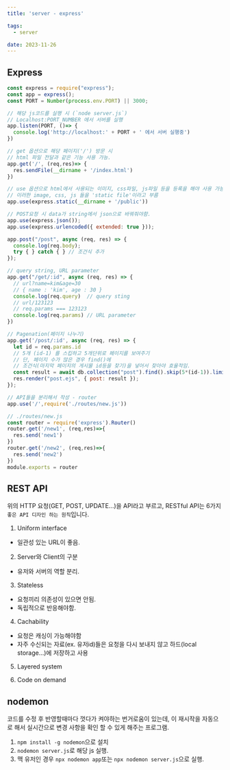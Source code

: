 ```yaml
---
title: 'server - express'

tags:
  - server

date: 2023-11-26
---
```


## Express

```javascript
const express = require("express");
const app = express();
const PORT = Number(process.env.PORT) || 3000;

// 해당 js코드를 실행 시 (`node server.js`)
// Localhost:PORT_NUMBER 에서 서버를 실행
app.listen(PORT, ()=> {
  console.log('http://localhost:' + PORT + ' 에서 서버 실행중')
})

// get 옵션으로 해당 페이지('/') 방문 시
// html 파일 전달과 같은 기능 사용 가능.
app.get('/', (req,res)=> {
  res.sendFile(__dirname + '/index.html')
})

// use 옵션으로 html에서 사용되는 이미지, css파일, js파일 등을 등록을 해야 사용 가능.
// 이러한 image, css, js 들을 'static file'이라고 부름
app.use(express.static(__dirname + '/public'))

// POST요청 시 data가 string에서 json으로 바꿔줘야함.
app.use(express.json());
app.use(express.urlencoded({ extended: true }));

app.post("/post", async (req, res) => {
  console.log(req.body);
  try { } catch { } // 조건식 추가
});

// query string, URL parameter
app.get("/get/:id", async (req, res) => {
  // url?name=kim&age=30
  // { name : 'kim', age : 30 }
  console.log(req.query)  // query sting
  // url/123123
  // req.params === 123123
  console.log(req.params) // URL parameter
})

// Pagenation(페이지 나누기)
app.get('/post/:id', async (req, res) => {
  let id = req.params.id
  // 5개 (id-1) 를 스킵하고 5개단위로 페이지를 보여주기
  // 단, 페이지 수가 많은 경우 find()에 
  // 조건식(마지막 페이지의 게시물 id등을 찾기)을 넣어서 찾아야 효율적임.
  const result = await db.collection("post").find().skip(5*(id-1)).limit(5).toArray();
  res.render("post.ejs", { post: result });
});

// API들을 분리해서 작성 - router
app.use('/',require('./routes/new.js'))
```

```javascript
// ./routes/new.js
const router = require('express').Router()
router.get('/new1', (req,res)=>{
  res.send('new1')
})
router.get('/new2', (req,res)=>{
  res.send('new2')
})
module.exports = router
```

## REST API

위의 HTTP 요청(GET, POST, UPDATE...)을 API라고 부르고,
RESTful API는 6가지 `좋은 API 디자인 하는 원칙`입니다.

1. Uniform interface
- 일관성 있는 URL이 좋음.

2. Server와 Client의 구분
- 유저와 서버의 역할 분리.

3. Stateless
- 요청끼리 의존성이 있으면 안됨.
- 독립적으로 반응해야함.

4. Cachability
- 요청은 캐싱이 가능해야함
- 자주 수신되는 자료(ex. 유저id)들은 요청을 다시 보내지 않고 하드(local storage...)에 저장하고 사용

5. Layered system

6. Code on demand



## nodemon

코드를 수정 후 반영할때마다 껏다가 켜야하는 번거로움이 있는데,
이 재시작을 자동으로 해서 실시간으로 변경 사항을 확인 할 수 있게 해주는 프로그램.

1. `npm install -g nodemon`으로 설치
2. `nodemon server.js`로 해당 js 실행.
3. 맥 유저인 경우 `npx nodemon app`또는 `npx nodemon server.js`으로 실행.


